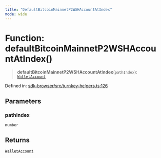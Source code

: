 ```yaml
---
title: "DefaultBitcoinMainnetP2WSHAccountAtIndex"
mode: wide
---
```

  
# Function: defaultBitcoinMainnetP2WSHAccountAtIndex()

> **defaultBitcoinMainnetP2WSHAccountAtIndex**(`pathIndex`): [`WalletAccount`](../WalletAccount/readme)

Defined in: [sdk-browser/src/turnkey-helpers.ts:126](https://github.com/tkhq/sdk/blob/d88b5e1f9a6cca8e54e61f8a127aa90fcebeaa2e/packages/sdk-browser/src/turnkey-helpers.ts#L126)

## Parameters

### pathIndex

`number`

## Returns

[`WalletAccount`](../WalletAccount/readme)
